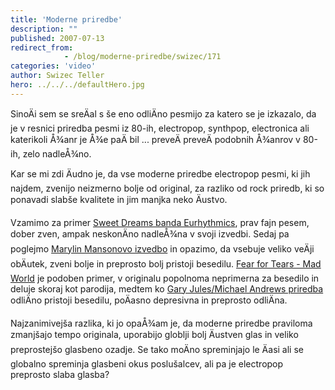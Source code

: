 ```yaml
---
title: 'Moderne priredbe'
description: ""
published: 2007-07-13
redirect_from: 
            - /blog/moderne-priredbe/swizec/171
categories: 'video'
author: Swizec Teller
hero: ../../../defaultHero.jpg
---
```

SinoÄi sem se sreÄal s še eno odliÄno pesmijo za katero se je izkazalo, da je v resnici priredba pesmi iz 80-ih, electropop, synthpop, electronica ali katerikoli Å¾anr je Å¾e paÄ bil ... preveÄ preveÄ podobnih Å¾anrov v 80-ih, zelo nadleÅ¾no.

Kar se mi zdi Äudno je, da vse moderne priredbe electropop pesmi, ki jih najdem, zvenijo neizmerno bolje od original, za razliko od rock priredb, ki so ponavadi slabše kvalitete in jim manjka neko Äustvo.

Vzamimo za primer [Sweet Dreams banda Eurhythmics](http://youtube.com/watch?v=OufZbzsUtIo), prav fajn pesem, dober zven, ampak neskonÄno nadleÅ¾na v svoji izvedbi. Sedaj pa poglejmo [Marylin Mansonovo izvedbo](http://youtube.com/watch?v=3iuve2OjY_8) in opazimo, da vsebuje veliko veÄji obÄutek, zveni bolje in preprosto bolj pristoji besedilu. [Fear for Tears - Mad World](http://youtube.com/watch?v=4NAPw8N5vM8) je podoben primer, v originalu popolnoma neprimerna za besedilo in deluje skoraj kot parodija, medtem ko [Gary Jules/Michael Andrews priredba](http://youtube.com/watch?v=v52Igdotisk) odliÄno pristoji besedilu, poÄasno depresivna in preprosto odliÄna.

Najzanimivejša razlika, ki jo opaÅ¾am je, da moderne priredbe praviloma zmanjšajo tempo originala, uporabijo globlji bolj Äustven glas in veliko preprostejšo glasbeno ozadje. Se tako moÄno spreminjajo le Äasi ali se globalno spreminja glasbeni okus poslušalcev, ali pa je electropop preprosto slaba glasba?